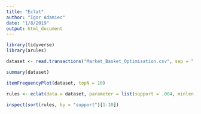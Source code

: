 ```yaml
---
title: "Eclat"
author: "Igor Adamiec"
date: "1/8/2019"
output: html_document
---
```


```r
library(tidyverse)
library(arules)
```

```r
dataset <- read.transactions("Market_Basket_Optimisation.csv", sep = ",", rm.duplicates = T)
```
```r
summary(dataset)
```

```r
itemFrequencyPlot(dataset, topN = 10)
```

```r
rules <- eclat(data = dataset, parameter = list(support = .004, minlen = 2))
```

```r
inspect(sort(rules, by = "support")[1:10])
```

